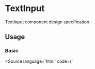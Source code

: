 
# TextInput

TextInput component design specification.

## Usage

<p></p>

### Basic

<Canvas withSource="none">
  <Story name="basic" id="components-textinput--basic" />
</Canvas>

<Source language='html' code={`
<script>
<\/script>

<TextInput bind:value="Pikachu" />
`}/>

## Arguments

<ArgsTable of={TextInput} />
